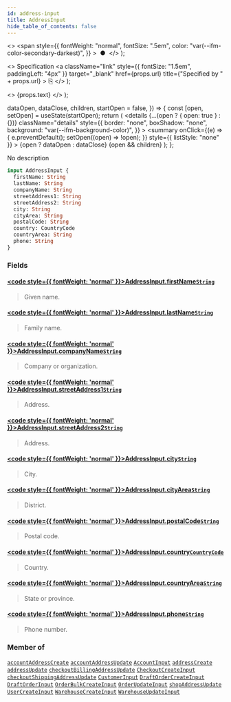 ```yaml
---
id: address-input
title: AddressInput
hide_table_of_contents: false
---
```


  <>
    <span
      style={{
        fontWeight: "normal",
        fontSize: ".5em",
        color: "var(--ifm-color-secondary-darkest)",
      }}
    >
      &nbsp;●&nbsp;
    </span>
  </>
);

  <>
    Specification
    <a
      className="link"
      style={{ fontSize: "1.5em", paddingLeft: "4px" }}
      target="\_blank"
      href={props.url}
      title={"Specified by " + props.url}
    >
      ⎘
    </a>
  </>
);

  <>
    <span className={props.class}>{props.text}</span>
  </>
);


  dataOpen,
  dataClose,
  children,
  startOpen = false,
}) => {
  const [open, setOpen] = useState(startOpen);
  return (
    <details
      {...(open ? { open: true } : {})}
      className="details"
      style={{
        border: "none",
        boxShadow: "none",
        background: "var(--ifm-background-color)",
      }}
    >
      <summary
        onClick={(e) => {
          e.preventDefault();
          setOpen((open) => !open);
        }}
        style={{ listStyle: "none" }}
      >
        {open ? dataOpen : dataClose}
      </summary>
      {open && children}
    </details>
  );
};

No description

```graphql
input AddressInput {
  firstName: String
  lastName: String
  companyName: String
  streetAddress1: String
  streetAddress2: String
  city: String
  cityArea: String
  postalCode: String
  country: CountryCode
  countryArea: String
  phone: String
}
```

### Fields

#### [<code style={{ fontWeight: 'normal' }}>AddressInput.<b>firstName</b></code>](#)<Bullet />[`String`](../../../api-reference/miscellaneous/scalars/string) <Badge class="badge badge--secondary" text="scalar"/>

> Given name.

#### [<code style={{ fontWeight: 'normal' }}>AddressInput.<b>lastName</b></code>](#)<Bullet />[`String`](../../../api-reference/miscellaneous/scalars/string) <Badge class="badge badge--secondary" text="scalar"/>

> Family name.

#### [<code style={{ fontWeight: 'normal' }}>AddressInput.<b>companyName</b></code>](#)<Bullet />[`String`](../../../api-reference/miscellaneous/scalars/string) <Badge class="badge badge--secondary" text="scalar"/>

> Company or organization.

#### [<code style={{ fontWeight: 'normal' }}>AddressInput.<b>streetAddress1</b></code>](#)<Bullet />[`String`](../../../api-reference/miscellaneous/scalars/string) <Badge class="badge badge--secondary" text="scalar"/>

> Address.

#### [<code style={{ fontWeight: 'normal' }}>AddressInput.<b>streetAddress2</b></code>](#)<Bullet />[`String`](../../../api-reference/miscellaneous/scalars/string) <Badge class="badge badge--secondary" text="scalar"/>

> Address.

#### [<code style={{ fontWeight: 'normal' }}>AddressInput.<b>city</b></code>](#)<Bullet />[`String`](../../../api-reference/miscellaneous/scalars/string) <Badge class="badge badge--secondary" text="scalar"/>

> City.

#### [<code style={{ fontWeight: 'normal' }}>AddressInput.<b>cityArea</b></code>](#)<Bullet />[`String`](../../../api-reference/miscellaneous/scalars/string) <Badge class="badge badge--secondary" text="scalar"/>

> District.

#### [<code style={{ fontWeight: 'normal' }}>AddressInput.<b>postalCode</b></code>](#)<Bullet />[`String`](../../../api-reference/miscellaneous/scalars/string) <Badge class="badge badge--secondary" text="scalar"/>

> Postal code.

#### [<code style={{ fontWeight: 'normal' }}>AddressInput.<b>country</b></code>](#)<Bullet />[`CountryCode`](../../../api-reference/miscellaneous/enums/country-code) <Badge class="badge badge--secondary" text="enum"/>

> Country.

#### [<code style={{ fontWeight: 'normal' }}>AddressInput.<b>countryArea</b></code>](#)<Bullet />[`String`](../../../api-reference/miscellaneous/scalars/string) <Badge class="badge badge--secondary" text="scalar"/>

> State or province.

#### [<code style={{ fontWeight: 'normal' }}>AddressInput.<b>phone</b></code>](#)<Bullet />[`String`](../../../api-reference/miscellaneous/scalars/string) <Badge class="badge badge--secondary" text="scalar"/>

> Phone number.

### Member of

[`accountAddressCreate`](../../../api-reference/users/mutations/account-address-create) <Badge class="badge badge--secondary" text="mutation"/><Bullet />[`accountAddressUpdate`](../../../api-reference/users/mutations/account-address-update) <Badge class="badge badge--secondary" text="mutation"/><Bullet />[`AccountInput`](../../../api-reference/users/inputs/account-input) <Badge class="badge badge--secondary" text="input"/><Bullet />[`addressCreate`](../../../api-reference/users/mutations/address-create) <Badge class="badge badge--secondary" text="mutation"/><Bullet />[`addressUpdate`](../../../api-reference/users/mutations/address-update) <Badge class="badge badge--secondary" text="mutation"/><Bullet />[`checkoutBillingAddressUpdate`](../../../api-reference/checkout/mutations/checkout-billing-address-update) <Badge class="badge badge--secondary" text="mutation"/><Bullet />[`CheckoutCreateInput`](../../../api-reference/checkout/inputs/checkout-create-input) <Badge class="badge badge--secondary" text="input"/><Bullet />[`checkoutShippingAddressUpdate`](../../../api-reference/checkout/mutations/checkout-shipping-address-update) <Badge class="badge badge--secondary" text="mutation"/><Bullet />[`CustomerInput`](../../../api-reference/users/inputs/customer-input) <Badge class="badge badge--secondary" text="input"/><Bullet />[`DraftOrderCreateInput`](../../../api-reference/orders/inputs/draft-order-create-input) <Badge class="badge badge--secondary" text="input"/><Bullet />[`DraftOrderInput`](../../../api-reference/orders/inputs/draft-order-input) <Badge class="badge badge--secondary" text="input"/><Bullet />[`OrderBulkCreateInput`](../../../api-reference/orders/inputs/order-bulk-create-input) <Badge class="badge badge--secondary" text="input"/><Bullet />[`OrderUpdateInput`](../../../api-reference/orders/inputs/order-update-input) <Badge class="badge badge--secondary" text="input"/><Bullet />[`shopAddressUpdate`](../../../api-reference/shop/mutations/shop-address-update) <Badge class="badge badge--secondary" text="mutation"/><Bullet />[`UserCreateInput`](../../../api-reference/users/inputs/user-create-input) <Badge class="badge badge--secondary" text="input"/><Bullet />[`WarehouseCreateInput`](../../../api-reference/products/inputs/warehouse-create-input) <Badge class="badge badge--secondary" text="input"/><Bullet />[`WarehouseUpdateInput`](../../../api-reference/products/inputs/warehouse-update-input) <Badge class="badge badge--secondary" text="input"/>
